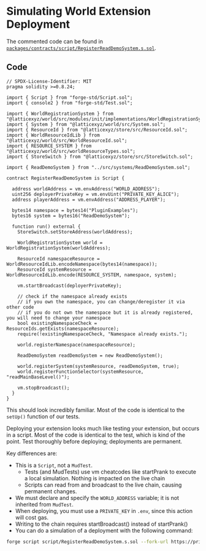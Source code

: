 # Simulating World Extension Deployment

The commented code can be found in [`packages/contracts/script/RegisterReadDemoSystem.s.sol`](https://github.com/primodiumxyz/developer/tree/main/examples/ReadDemo/packages/contracts/script/RegisterReadDemoSystem.s.sol).

## Code

```solidity copy filename="examples/ReadDemo/packages/contracts/script/RegisterReadDemoSystem.s.sol" showLineNumbers
// SPDX-License-Identifier: MIT
pragma solidity >=0.8.24;

import { Script } from "forge-std/Script.sol";
import { console2 } from "forge-std/Test.sol";

import { WorldRegistrationSystem } from "@latticexyz/world/src/modules/init/implementations/WorldRegistrationSystem.sol";
import { System } from "@latticexyz/world/src/System.sol";
import { ResourceId } from "@latticexyz/store/src/ResourceId.sol";
import { WorldResourceIdLib } from "@latticexyz/world/src/WorldResourceId.sol";
import { RESOURCE_SYSTEM } from "@latticexyz/world/src/worldResourceTypes.sol";
import { StoreSwitch } from "@latticexyz/store/src/StoreSwitch.sol";

import { ReadDemoSystem } from "../src/systems/ReadDemoSystem.sol";

contract RegisterReadDemoSystem is Script {

  address worldAddress = vm.envAddress("WORLD_ADDRESS");
  uint256 deployerPrivateKey = vm.envUint("PRIVATE_KEY_ALICE");
  address playerAddress = vm.envAddress("ADDRESS_PLAYER");

  bytes14 namespace = bytes14("PluginExamples");
  bytes16 system = bytes16("ReadDemoSystem");

  function run() external {
    StoreSwitch.setStoreAddress(worldAddress);

    WorldRegistrationSystem world = WorldRegistrationSystem(worldAddress);

    ResourceId namespaceResource = WorldResourceIdLib.encodeNamespace(bytes14(namespace));
    ResourceId systemResource = WorldResourceIdLib.encode(RESOURCE_SYSTEM, namespace, system);

    vm.startBroadcast(deployerPrivateKey);

    // check if the namespace already exists
    // if you own the namespace, you can change/deregister it via other code
    // if you do not own the namespace but it is already registered, you will need to change your namespace
    bool existingNamespaceCheck = ResourceIds.getExists(namespaceResource);
    require(!existingNamespaceCheck, "Namespace already exists.");

    world.registerNamespace(namespaceResource);

    ReadDemoSystem readDemoSystem = new ReadDemoSystem();

    world.registerSystem(systemResource, readDemoSystem, true);
    world.registerFunctionSelector(systemResource, "readMainBaseLevel()");

    vm.stopBroadcast();
  }
}
```

This should look incredibly familiar. Most of the code is identical to the `setUp()` function of our tests.

Deploying your extension looks much like testing your extension, but occurs in a script. Most of the code is identical to the test, which is kind of the point. Test thoroughly before deploying; deployments are permanent.

Key differences are:

- This is a `Script`, not a `MudTest`.
  - Tests (and MudTests) use vm cheatcodes like startPrank to execute a local simulation. Nothing is impacted on the live chain
  - Scripts can read from and broadcast to the live chain, causing permanent changes.
- We must declare and specify the `WORLD_ADDRESS` variable; it is not inherited from `MudTest`.
- When deploying, you must use a `PRIVATE_KEY` in `.env`, since this action will cost gas.
- Writing to the chain requires startBroadcast() instead of startPrank()
- You can do a simulation of a deployment with the following command:

```bash copy 
forge script script/RegisterReadDemoSystem.s.sol --fork-url https://primodium-sepolia.rpc.caldera.xyz/http
```
